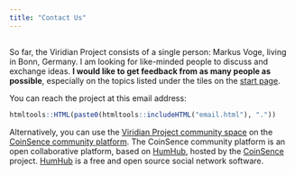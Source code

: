 ```yaml
---
title: "Contact Us"
---
```


## {#first-section}

So far, the Viridian Project consists of a single person: Markus Voge,
living in Bonn, Germany. I am looking for like-minded people to discuss and
exchange ideas. **I would like to get feedback from as many people as possible**,
especially on the topics listed under the tiles on the
[start page](index.html#get-involved).

You can reach the project at this email address:
```r
htmltools::HTML(paste0(htmltools::includeHTML("email.html"), "."))
```

Alternatively, you can use the
[Viridian Project community space](https://community.coinsence.org/s/viridian-project)
on the [CoinSence community platform](https://community.coinsence.org).
The CoinSence community platform is an open collaborative platform, based on
[HumHub](https://www.humhub.org), hosted by the [CoinSence](http://coinsence.org/)
project. [HumHub](https://www.humhub.org) is a free and open source social network
software.

<div style="height: 500px;"></div>